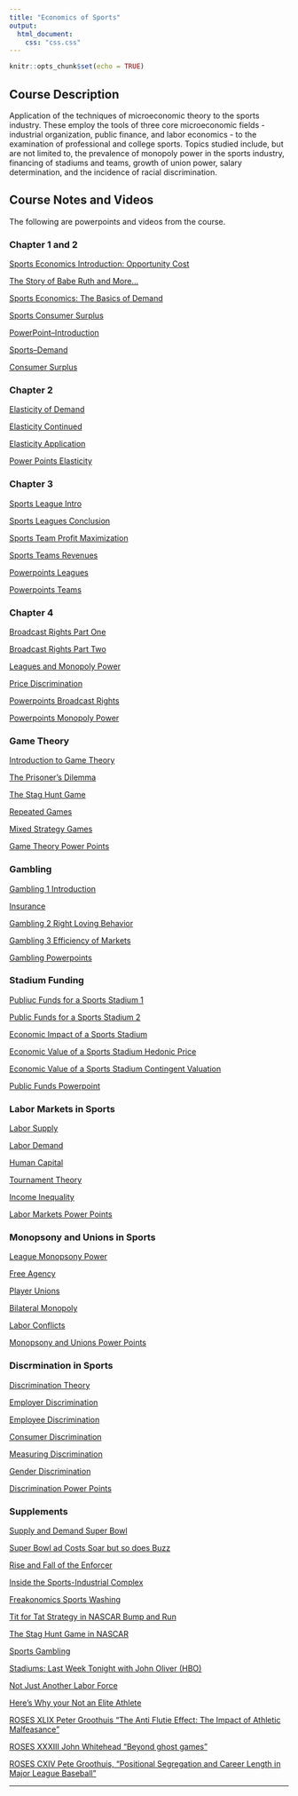 ```yaml
---
title: "Economics of Sports"
output:
  html_document:
    css: "css.css"
---
```


```r
knitr::opts_chunk$set(echo = TRUE)
```

## Course Description

Application of the techniques of microeconomic theory to the sports industry. These employ the tools of three core microeconomic fields - industrial organization, public finance, and labor economics - to the examination of professional and college sports. Topics studied include, but are not limited to, the prevalence of monopoly power in the sports industry, financing of stadiums and teams, growth of union power, salary determination, and the incidence of racial discrimination.


## Course Notes and Videos

The following are powerpoints and videos from the course.

### Chapter 1 and 2

[Sports Economics Introduction: Opportunity Cost](https://drive.google.com/file/d/13YZhVDXwhAet389_MPPtYOGNRcJTiVAk/view?usp=sharing)

[The Story of Babe Ruth and More...](https://asulearn.appstate.edu/pluginfile.php/3275480/mod_resource/content/1/Comparative%20adv.mp4)

[Sports Economics: The Basics of Demand](https://asulearn.appstate.edu/pluginfile.php/3275481/mod_resource/content/1/Demand%201.mp4)

[Sports Consumer Surplus](https://asulearn.appstate.edu/pluginfile.php/3275482/mod_resource/content/1/Sports%20Consumer%20Surplus.mp4)

[PowerPoint--Introduction](https://drive.google.com/file/d/1tkkMGS75dizk_tb-ZAQU8bCYX-iQe9uC/view?usp=sharing)

[Sports--Demand](https://drive.google.com/file/d/1ZuND9MOJieZzajCDfw1pY1EGZ4Leat37/view?usp=sharing)

[Consumer Surplus](https://drive.google.com/file/d/1Gm7D-c6zAaV7ciSLvCN2Epe8-uGIsp2S/view?usp=sharing)

### Chapter 2

[Elasticity of Demand](https://asulearn.appstate.edu/pluginfile.php/3275486/mod_resource/content/1/Elasticity%20of%20Demand.mp4)

[Elasticity Continued](https://asulearn.appstate.edu/pluginfile.php/3275487/mod_resource/content/1/Elasticity%202.mp4)

[Elasticity Application](https://asulearn.appstate.edu/pluginfile.php/3275488/mod_resource/content/1/Ed%20Application.mp4)

[Power Points Elasticity](https://drive.google.com/file/d/13lLmR2l5YLP-zbKu229nsGRJwMrxy_d_/view?usp=sharing)

### Chapter 3

[Sports League Intro](https://asulearn.appstate.edu/pluginfile.php/3275491/mod_resource/content/1/League%201.mp4)

[Sports Leagues Conclusion](https://asulearn.appstate.edu/pluginfile.php/3275492/mod_resource/content/1/League%202.mp4)

[Sports Team Profit Maximization](https://asulearn.appstate.edu/pluginfile.php/3275493/mod_resource/content/1/Firm%20Profits.mp4)

[Sports Teams Revenues](https://asulearn.appstate.edu/pluginfile.php/3275494/mod_resource/content/1/Revenues.mp4)

[Powerpoints Leagues](https://drive.google.com/file/d/1A8BZm7aBSJV4ZWlifafS8_pbOZr2WXf8/view?usp=sharing)

[Powerpoints Teams](https://drive.google.com/file/d/1A8BZm7aBSJV4ZWlifafS8_pbOZr2WXf8/view?usp=sharing)

### Chapter 4

[Broadcast Rights Part One](https://asulearn.appstate.edu/pluginfile.php/3275498/mod_resource/content/1/Broadcast%20Rights1.mp4)

[Broadcast Rights Part Two](https://asulearn.appstate.edu/pluginfile.php/3275499/mod_resource/content/1/Broadcast%20Rights2.mp4)

[Leagues and Monopoly Power](https://asulearn.appstate.edu/pluginfile.php/3275500/mod_resource/content/1/Monopoly1.mp4)

[Price Discrimination](https://asulearn.appstate.edu/pluginfile.php/3275501/mod_resource/content/1/Price%20Discrimination.mp4)

[Powerpoints Broadcast Rights](https://drive.google.com/file/d/1sTYVMjNjTdvdLnH2Gwh8YzgBeQ4PwqiO/view?usp=sharing)

[Powerpoints Monopoly Power](https://drive.google.com/file/d/1BrTrR0yME6LkVaGdPW1eZQ60P1GGLa7W/view?usp=sharing)

### Game Theory

[Introduction to Game Theory](https://asulearn.appstate.edu/pluginfile.php/3275530/mod_resource/content/1/Game%20Theory%201.mp4)

[The Prisoner's Dilemma](https://asulearn.appstate.edu/pluginfile.php/3275531/mod_resource/content/1/Prisoners%20dilemma.mp4)

[The Stag Hunt Game](https://asulearn.appstate.edu/pluginfile.php/3275532/mod_resource/content/1/Stag%20Hunt.mp4)

[Repeated Games](https://asulearn.appstate.edu/pluginfile.php/3275533/mod_resource/content/1/Repeated%20Games.mp4)

[Mixed Strategy Games](https://asulearn.appstate.edu/pluginfile.php/3275534/mod_resource/content/1/Mixed%20Strategy.mp4)

[Game Theory Power Points](https://drive.google.com/file/d/1U1AlZR-rngEdPn7CFbiGC-yZ06YeW9nZ/view?usp=sharing)

### Gambling

[Gambling 1 Introduction](https://asulearn.appstate.edu/pluginfile.php/3275515/mod_resource/content/1/Gambling%201.mp4)

[Insurance](https://asulearn.appstate.edu/pluginfile.php/3275516/mod_resource/content/1/Insurance.mp4)

[Gambling 2 Right Loving Behavior](https://asulearn.appstate.edu/pluginfile.php/3275517/mod_resource/content/1/Gambling%202.mp4)

[Gambling 3 Efficiency of Markets](https://asulearn.appstate.edu/pluginfile.php/3275518/mod_resource/content/1/Gambling%203.mp4)

[Gambling Powerpoints](https://drive.google.com/file/d/1PWE9XwhjI4K1JR9P9bClZpdLCLqd8sZg/view?usp=sharing)


### Stadium Funding

[Publiuc Funds for a Sports Stadium 1](https://drive.google.com/file/d/1RwqFOR2PsfbC3TozTMasYdzVWL5zZRzx/view?usp=sharing)

[Public Funds for a Sports Stadium 2](https://drive.google.com/file/d/1mUxh0X_0T0Gnr_MB2UqGiczW4VdxxtQb/view?usp=sharing)

[Economic Impact of a Sports Stadium](https://drive.google.com/file/d/1jGu9cM7NeUVaFhA3lE0EAj7IF27fQjnU/view?usp=sharing)

[Economic Value of a Sports Stadium Hedonic Price](https://drive.google.com/file/d/12cLOfW8sktc5zuNEO9lGup-922li6yap/view?usp=sharing)

[Economic Value of a Sports Stadium Contingent Valuation](https://drive.google.com/file/d/1NcimK_0M5LxPTKIEy_3iJ3Ojuo7njVje/view?usp=sharing)

[Public Funds Powerpoint](https://docs.google.com/presentation/d/1dR2_DaXKsZjoVRCyMsGShSVSqhuy_mWH/edit?usp=sharing&ouid=101085786338866865565&rtpof=true&sd=true)

### Labor Markets in Sports

[Labor Supply](https://drive.google.com/file/d/1pzShSD5M2mpVHWNdSMMiIRwRM0oZvxtX/view?usp=sharing)

[Labor Demand](https://drive.google.com/file/d/1f08VhuY4RuSajlE4HZq8tYbFRYZi1zI2/view?usp=sharing)

[Human Capital](https://drive.google.com/file/d/19S16OQwN7WB0ys7UtCktKs4sOpggwR-R/view?usp=sharing)

[Tournament Theory](https://drive.google.com/file/d/1Ro0Hkt4PudGJvJ67IwiM3GWsAlzW5_Q8/view?usp=sharing)

[Income Inequality](https://drive.google.com/file/d/1UdhIDfAIYDdrFc4wx_1r10kDUeN-s__0/view?usp=sharing)

[Labor Markets Power Points](https://docs.google.com/presentation/d/1hAlUD06gVfjjOJwsEP8n5DxKt_B4mV0E/edit?usp=sharing&ouid=101085786338866865565&rtpof=true&sd=true)

### Monopsony and Unions in Sports

[League Monopsony Power](https://drive.google.com/file/d/1_CXVrMmUzsOGi50j1rj8xByxNOcJXHyJ/view?usp=sharing)

[Free Agency](https://drive.google.com/file/d/1B7bfO9dwzW9XLrAVtKy9hHxh1NO9WGde/view?usp=sharing)

[Player Unions](https://drive.google.com/file/d/1VucMVfwlea-5zqCgxDfDwTL3cyjXZZVu/view?usp=sharing)

[Bilateral Monopoly](https://drive.google.com/file/d/1MtbyJsP1zsdmc6zHm3nf6MVnaNDJxm1y/view?usp=sharing)

[Labor Conflicts](https://drive.google.com/file/d/1deFZJ9eUeixy1_WYB9GK53MiL2jxYbm0/view?usp=sharing)

[Monopsony and Unions Power Points](https://docs.google.com/presentation/d/1-sjK2quGtDnKnpg0LzZeS5nOsZ3p_tKy/edit?usp=sharing&ouid=101085786338866865565&rtpof=true&sd=true)

### Discrmination in Sports

[Discrimination Theory](https://drive.google.com/file/d/1hlkFl7EE5UGdNN4s9wGhn7bPWhtICc95/view?usp=sharing)

[Employer Discrimination](https://drive.google.com/file/d/1HkT7gtYkTb5ObfZe4o4kfHa3jdORs0aZ/view?usp=sharing)

[Employee Discrimination](https://drive.google.com/file/d/1Ja_cEmfjhNgD5fanBddXI6oNa9RioSdp/view?usp=sharing)

[Consumer Discrimination](https://drive.google.com/file/d/1AVWi5fwAcLYwh7gpYcb4Q0wKSimDQbF4/view?usp=sharing)

[Measuring Discrimination](https://drive.google.com/file/d/1hUvwdY8_uBlUT66reYmp8PTBI9gE8eRW/view?usp=sharing)

[Gender Discrimination](https://drive.google.com/file/d/1KwkDWjPb0DHw8cFpOqjNjTQ51YxgwNQK/view?usp=sharing)

[Discrimination Power Points](https://docs.google.com/presentation/d/1lD4X5GTnmhzUWVLUlsjsAC6HpitJPvQ7/edit?usp=sharing&ouid=101085786338866865565&rtpof=true&sd=true)

### Supplements

[Supply and Demand Super Bowl](https://drive.google.com/file/d/1UfYo-KD89WUHcI7-BD0DlgguXlJ5broi/view?usp=share_link)

[Super Bowl ad Costs Soar but so does Buzz](https://drive.google.com/file/d/1rkfngCZypfl_aWnqGwZ3xAoEfGEdiQHT/view?usp=sharing)

[Rise and Fall of the Enforcer](https://drive.google.com/file/d/1D9wzT239cKfVHc55U1lS5wQRpx03HKH_/view?usp=sharing)

[Inside the Sports-Industrial Complex](https://freakonomics.com/podcast/sports-5/)

[Freakonomics Sports Washing](https://freakonomics.com/podcast/what-is-sportswashing-and-does-it-work/)

[Tit for Tat Strategy in NASCAR Bump and Run](https://www.youtube.com/watch?v=uzIObmp53zY)

[The Stag Hunt Game in NASCAR](https://firstmonday.org/ojs/index.php/fm/article/download/727/636/3855)

[Sports Gambling](https://freakonomics.com/podcast/sports-gambling/)

[Stadiums: Last Week Tonight with John Oliver (HBO)](https://www.youtube.com/watch?v=xcwJt4bcnXs)

[Not Just Another Labor Force](https://freakonomics.com/podcast/sports-6/)

[Here's Why your Not an Elite Athlete](https://freakonomics.com/podcast/elite-athlete/)

[ROSES XLIX Peter Groothuis "The Anti Flutie Effect: The Impact of Athletic Malfeasance"](https://www.youtube.com/watch?v=wfqSZAb7C2I)

[ROSES XXXIII John Whitehead "Beyond ghost games"](https://www.youtube.com/watch?v=zND-c6LMSV4)

[ROSES CXIV Pete Groothuis, "Positional Segregation and Career Length in Major League Baseball"](https://www.youtube.com/watch?v=mJDtM1QFiYo)

__________